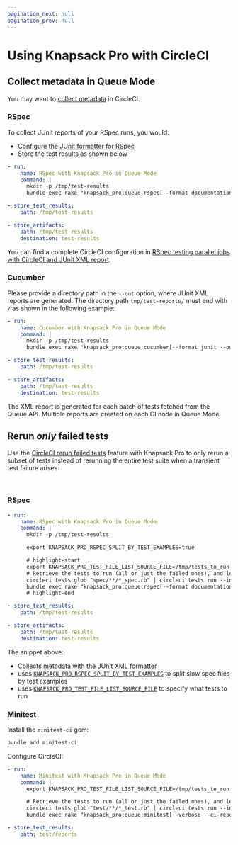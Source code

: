 ```yaml
---
pagination_next: null
pagination_prev: null
---
```



# Using Knapsack Pro with CircleCI

## Collect metadata in Queue Mode

You may want to [collect metadata](https://circleci.com/docs/collect-test-data/#metadata-collection-in-custom-test-steps) in CircleCI.

### RSpec

To collect JUnit reports of your RSpec runs, you would:

- Configure the [JUnit formatter for RSpec](rspec.mdx#junit-formatter)
- Store the test results as shown below

```yaml title=".circleci/config.yml"
- run:
    name: RSpec with Knapsack Pro in Queue Mode
    command: |
      mkdir -p /tmp/test-results
      bundle exec rake "knapsack_pro:queue:rspec[--format documentation --format RspecJunitFormatter --out /tmp/test-results/rspec.xml]"

- store_test_results:
    path: /tmp/test-results

- store_artifacts:
    path: /tmp/test-results
    destination: test-results
```

You can find a complete CircleCI configuration in [RSpec testing parallel jobs with CircleCI and JUnit XML report](https://docs.knapsackpro.com/2021/rspec-testing-parallel-jobs-with-circleci-and-junit-xml-report).

### Cucumber

Please provide a directory path in the `--out` option, where JUnit XML reports are generated. The directory path `tmp/test-reports/` must end with `/` as shown in the following example:

```yaml title=".circleci/config.yml"
- run:
    name: Cucumber with Knapsack Pro in Queue Mode
    command: |
      mkdir -p /tmp/test-results
      bundle exec rake "knapsack_pro:queue:cucumber[--format junit --out tmp/test-reports/]"

- store_test_results:
    path: /tmp/test-results

- store_artifacts:
    path: /tmp/test-results
    destination: test-results
```

The XML report is generated for each batch of tests fetched from the Queue API. Multiple reports are created on each CI node in Queue Mode.

## Rerun _only_ failed tests

Use the [CircleCI rerun failed tests](https://circleci.com/docs/rerun-failed-tests/) feature with Knapsack Pro to only rerun a subset of tests instead of rerunning the entire test suite when a transient test failure arises.

<YouTube src="https://www.youtube.com/embed/9WEsUosgTGw" />

<br />

### RSpec

```yaml title=".circleci/config.yml"
- run:
    name: RSpec with Knapsack Pro in Queue Mode
    command: |
      mkdir -p /tmp/test-results

      export KNAPSACK_PRO_RSPEC_SPLIT_BY_TEST_EXAMPLES=true

      # highlight-start
      export KNAPSACK_PRO_TEST_FILE_LIST_SOURCE_FILE=/tmp/tests_to_run.txt
      # Retrieve the tests to run (all or just the failed ones), and let Knapsack Pro split them optimally.
      circleci tests glob "spec/**/*_spec.rb" | circleci tests run --index 0 --total 1 --command ">$KNAPSACK_PRO_TEST_FILE_LIST_SOURCE_FILE xargs -n1 echo" --verbose
      bundle exec rake "knapsack_pro:queue:rspec[--format documentation --format RspecJunitFormatter --out /tmp/test-results/rspec.xml]"
      # highlight-end

- store_test_results:
    path: /tmp/test-results

- store_artifacts:
    path: /tmp/test-results
    destination: test-results
```

The snippet above:

- [Collects metadata with the JUnit XML formatter](#collect-metadata-in-queue-mode)
- uses [`KNAPSACK_PRO_RSPEC_SPLIT_BY_TEST_EXAMPLES`](split-by-test-examples.mdx) to split slow spec files by test examples
- uses [`KNAPSACK_PRO_TEST_FILE_LIST_SOURCE_FILE`](reference.md#knapsack_pro_test_file_list_source_file) to specify what tests to run

### Minitest

Install the `minitest-ci` gem:

```bash
bundle add minitest-ci
```

Configure CircleCI:

```yaml title=".circleci/config.yml"
- run:
    name: Minitest with Knapsack Pro in Queue Mode
    command: |
      export KNAPSACK_PRO_TEST_FILE_LIST_SOURCE_FILE=/tmp/tests_to_run.txt

      # Retrieve the tests to run (all or just the failed ones), and let Knapsack Pro split them optimally.
      circleci tests glob "test/**/*_test.rb" | circleci tests run --index 0 --total 1 --command ">$KNAPSACK_PRO_TEST_FILE_LIST_SOURCE_FILE xargs -n1 echo" --verbose
      bundle exec rake "knapsack_pro:queue:minitest[--verbose --ci-report --no-ci-clean]"

- store_test_results:
    path: test/reports
```

